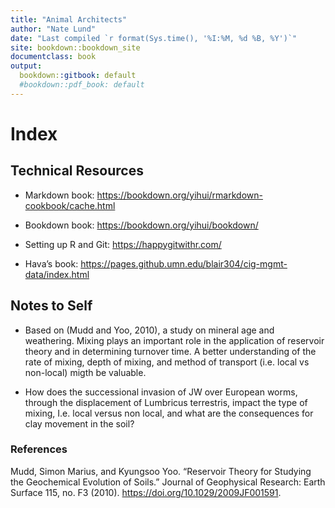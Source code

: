 ```yaml
---
title: "Animal Architects"
author: "Nate Lund"
date: "Last compiled `r format(Sys.time(), '%I:%M, %d %B, %Y')`"
site: bookdown::bookdown_site
documentclass: book
output:
  bookdown::gitbook: default
  #bookdown::pdf_book: default
---
```


# Index

## Technical Resources

-   Markdown book: <https://bookdown.org/yihui/rmarkdown-cookbook/cache.html>

-   Bookdown book: <https://bookdown.org/yihui/bookdown/>

-   Setting up R and Git: <https://happygitwithr.com/>

-   Hava's book: <https://pages.github.umn.edu/blair304/cig-mgmt-data/index.html>

## Notes to Self

-   Based on (Mudd and Yoo, 2010), a study on mineral age and weathering. Mixing plays an important role in the application of reservoir theory and in determining turnover time. A better understanding of the rate of mixing, depth of mixing, and method of transport (i.e. local vs non-local) migth be valuable.

-   How does the successional invasion of JW over European worms, through the displacement of Lumbricus terrestris, impact the type of mixing, I.e. local versus non local, and what are the consequences for clay movement in the soil?

### References

Mudd, Simon Marius, and Kyungsoo Yoo. “Reservoir Theory for Studying the Geochemical Evolution of Soils.” Journal of Geophysical Research: Earth Surface 115, no. F3 (2010). <https://doi.org/10.1029/2009JF001591>.
